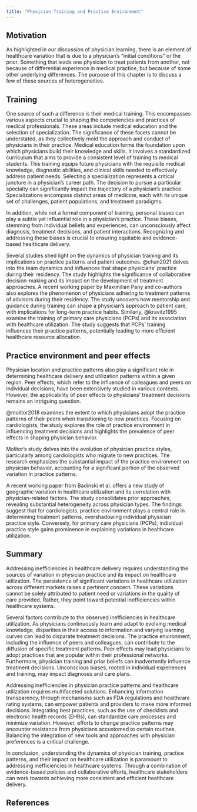 ```yaml
---
title: "Physician Training and Practice Environment"
---
```


## Motivation

As highlighted in our discussion of physician learning, there is an element of healthcare variation that is due to a physician's "initial conditions" or the prior. Something that leads one physician to treat patients from another, not because of differential experience in medical practice, but because of some other underlying differences. The purpose of this chapter is to discuss a few of these sources of heterogeneities.

## Training

One source of such a difference is their medical training. This encompasses various aspects crucial to shaping the competencies and practices of medical professionals. These areas include medical education and the selection of specialization. The significance of these facets cannot be understated, as they collectively mold the approach and conduct of physicians in their practice. Medical education forms the foundation upon which physicians build their knowledge and skills. It involves a standardized curriculum that aims to provide a consistent level of training to medical students. This training equips future physicians with the requisite medical knowledge, diagnostic abilities, and clinical skills needed to effectively address patient needs. Selecting a specialization represents a critical juncture in a physician's career path. The decision to pursue a particular specialty can significantly impact the trajectory of a physician's practice. Specializations encompass distinct areas of medicine, each with its unique set of challenges, patient populations, and treatment paradigms.

In addition, while not a formal component of training, personal biases can play a subtle yet influential role in a physician's practice. These biases, stemming from individual beliefs and experiences, can unconsciously affect diagnosis, treatment decisions, and patient interactions. Recognizing and addressing these biases is crucial to ensuring equitable and evidence-based healthcare delivery.

Several studies shed light on the dynamics of physician training and its implications on practice patterns and patient outcomes. @chan2021 delves into the team dynamics and influences that shape physicians' practice during their residency. The study highlights the significance of collaborative decision-making and its impact on the development of treatment approaches. A recent working paper by Maximilian Pany and co-authors also explores the phenomenon of physicians adhering to treatment patterns of advisors during their residency. The study uncovers how mentorship and guidance during training can shape a physician's approach to patient care, with implications for long-term practice habits. Similarly, @kravitz1995 examine the training of primary care physicians (PCPs) and its association with healthcare utilization. The study suggests that PCPs' training influences their practice patterns, potentially leading to more efficient healthcare resource allocation.

## Practice environment and peer effects

Physician location and practice patterns also play a significant role in determining healthcare delivery and utilization patterns within a given region. Peer effects, which refer to the influence of colleagues and peers on individual decisions, have been extensively studied in various contexts. However, the applicability of peer effects to physicians' treatment decisions remains an intriguing question.

@molitor2018 examines the extent to which physicians adopt the practice patterns of their peers when transitioning to new practices. Focusing on cardiologists, the study explores the role of practice environment in influencing treatment decisions and highlights the prevalence of peer effects in shaping physician behavior.

Molitor's study delves into the evolution of physician practice styles, particularly among cardiologists who migrate to new practices. The research emphasizes the substantial impact of the practice environment on physician behavior, accounting for a significant portion of the observed variation in practice patterns.

A recent working paper from Badinski et al. offers a new study of geographic variation in healthcare utilization and its correlation with physician-related factors. The study consolidates prior approaches, revealing substantial heterogeneity across physician types. The findings suggest that for cardiologists, practice environment plays a central role in determining treatment patterns, overshadowing individual physician practice style. Conversely, for primary care physicians (PCPs), individual practice style gains prominence in explaining variations in healthcare utilization.


## Summary

Addressing inefficiencies in healthcare delivery requires understanding the sources of variation in physician practice and its impact on healthcare utilization. The persistence of significant variations in healthcare utilization across different markets raises a pertinent concern. These variations cannot be solely attributed to patient need or variations in the quality of care provided. Rather, they point toward potential inefficiencies within healthcare systems.

Several factors contribute to the observed inefficiencies in healthcare utilization. As physicians continuously learn and adapt to evolving medical knowledge, disparities in their access to information and varying learning curves can lead to disparate treatment decisions. The practice environment, including the influence of peers and colleagues, can contribute to the diffusion of specific treatment patterns. Peer effects may lead physicians to adopt practices that are popular within their professional networks. Furthermore, physician training and prior beliefs can inadvertently influence treatment decisions. Unconscious biases, rooted in individual experiences and training, may impact diagnoses and care plans.

Addressing inefficiencies in physician practice patterns and healthcare utilization requires multifaceted solutions. Enhancing information transparency, through mechanisms such as FDA regulations and healthcare rating systems, can empower patients and providers to make more informed decisions. Integrating best practices, such as the use of checklists and electronic health records (EHRs), can standardize care processes and minimize variation. However, efforts to change practice patterns may encounter resistance from physicians accustomed to certain routines. Balancing the integration of new tools and approaches with physician preferences is a critical challenge.

In conclusion, understanding the dynamics of physician training, practice patterns, and their impact on healthcare utilization is paramount to addressing inefficiencies in healthcare systems. Through a combination of evidence-based policies and collaborative efforts, healthcare stakeholders can work towards achieving more consistent and efficient healthcare delivery.

## References {.unnumbered}